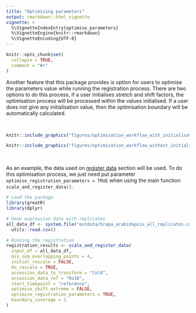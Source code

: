 ```yaml
---
title: "Optimising parameters"
output: rmarkdown::html_vignette
vignette: >
  %\VignetteIndexEntry{optimise_parameters}
  %\VignetteEngine{knitr::rmarkdown}
  %\VignetteEncoding{UTF-8}
---
```


```r
knitr::opts_chunk$set(
  collapse = TRUE,
  comment = "#>"
)
```

Another feature that this package provides is option for users to optimise the parameters value while running the registration process. There are two options to do this process, if a user initialises stretch and shift factors, the optimisation process will be processed within the values initialised. If a user does not give any initialisation value, then the optimisation boundary will be automatically calculated. 

<br>

```r
knitr::include_graphics("figures/optimisation_workflow_with_initialisation.png")
```

```r
knitr::include_graphics("figures/optimisation_workflow_without_initialisation.png")
```

<br>

As an example, the data used on [register data](https://ruthkr.github.io/greatR/articles/register-data.html) section will be used. To do this optimisation process, we just need put parameter `optimise_registration_parameters = TRUE` when using the main function `scale_and_register_data()`. 

```r
# Load the package
library(greatR)
library(dplyr)
```

```r
# Gene expression data with replicates
all_data_df <- system.file("extdata/brapa_arabidopsis_all_replicates.csv", package = "greatR") %>%
  utils::read.csv()
```

```r
# Running the registration
registration_results <- scale_and_register_data(
  input_df = all_data_df,
  min_num_overlapping_points = 4,
  initial_rescale = FALSE,
  do_rescale = TRUE,
  accession_data_to_transform = "Col0",
  accession_data_ref = "Ro18",
  start_timepoint = "reference", 
  optimise_shift_extreme = FALSE,
  optimise_registration_parameters = TRUE,
  boundary_coverage = 1
)
```
